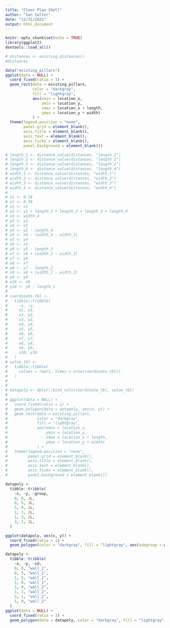 ```yaml
---
title: "Floor Plan Shell"
author: "Ian Salter"
date: "12/31/2021"
output: html_document
---
```


```r
knitr::opts_chunk$set(echo = TRUE)
library(ggplot2)
devtools::load_all()
```




```R
# distances <- existing_distances()
#distances
```

```r
data("existing_pillars")
ggplot(data = NULL) +
  coord_fixed(ratio = 1) +
  geom_rect(data = existing_pillars,
            color = "darkgray",
            fill = "lightgray",
            aes(xmin = location_x,
                ymin = location_y,
                xmax = location_x + length,
                ymax = location_y + width)
            ) +
  theme(legend.position = "none",
        panel.grid = element_blank(),
        axis.title = element_blank(),
        axis.text = element_blank(),
        axis.ticks = element_blank(),
        panel.background = element_blank())
```

```R
# length_1 <- distance_value(distances, "length_1")
# length_2 <- distance_value(distances, "length_2")
# length_3 <- distance_value(distances, "length_3")
# length_4 <- distance_value(distances, "length_4")
# width_1 <- distance_value(distances, "width_1")
# width_2 <- distance_value(distances, "width_2")
# width_3 <- distance_value(distances, "width_3")
# width_4 <- distance_value(distances, "width_4")
# 
# x1 <- 0.14
# y1 <- 0.38
# x2 <- x1
# y2 <- y1 + length_1 + length_2 + length_3 + length_4
# x3 <- width_4
# y3 <- y2
# x4 <- x3
# y4 <- y2 - length_4  
# x5 <- x4 - (width_4 - width_3)
# y5 <- y4
# x6 <- x5
# y6 <- y5 - length_3
# x7 <- x6 + (width_2 - width_3)
# y7 <- y6
# x8 <- x7
# y8 <- y7 - length_2
# x9 <- x8 + (width_1 - width_2)
# y9 <- y8
# x10 <- x9
# y10 <- y9 - length_1
# 
# coordinate_tbl <- 
#   tibble::tribble(
#     ~x, ~y,
#     x1, y1,
#     x2, y2,
#     x3, y3,
#     x4, y4,
#     x5, y5,
#     x6, y6,
#     x7, y7,
#     x8, y8,
#     x9, y9,
#     x10, y10
#   )
# value_tbl <-
#   tibble::tibble(
#     values = rep(1, times = nrow(coordinate_tbl))
#   )
# 
# 
# datapoly <- dplyr::bind_cols(coordinate_tbl, value_tbl)
# 
# ggplot(data = NULL) +
#   coord_fixed(ratio = 1) +
#   geom_polygon(data = datapoly, aes(x, y)) +
#   geom_rect(data = existing_pillars,
#             color = "darkgray",
#             fill = "lightgray",
#             aes(xmin = location_x,
#                 ymin = location_y,
#                 xmax = location_x + length,
#                 ymax = location_y + width)
#             ) +
#   theme(legend.position = "none",
#         panel.grid = element_blank(),
#         axis.title = element_blank(),
#         axis.text = element_blank(),
#         axis.ticks = element_blank(),
#         panel.background = element_blank())
```


```R
datapoly <-
  tibble::tribble(
    ~x, ~y, ~group,
    0, 0, 1L,
    0, 5, 1L,
    5, 0, 1L,
    1, 1, 2L,
    1, 3, 2L,
    3, 1, 2L,
  )

ggplot(datapoly, aes(x, y)) +
  coord_fixed(ratio = 1) +
  geom_polygon(color = "darkgray", fill = "lightgray", aes(subgroup = group))


```

```R
datapoly <-
  tibble::tribble(
    ~x, ~y, ~id,
    0, 0, "wall_1",
    0, 5, "wall_1",
    1, 5, "wall_1",
    1, 0, "wall_1",
    1, 0, "wall_2",
    1, 1, "wall_2",
    5, 1, "wall_2",
    5, 0, "wall_2"
  )
ggplot(data = NULL) +
  coord_fixed(ratio = 1) +
  geom_polygon(data = datapoly, color = "darkgray", fill = "lightgray", aes(x = x, y = y, group = id))
```




